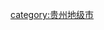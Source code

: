 {{Catnav|頁面分類|...|地级行政区|地级市|贵州地级市}}
{{Catnav|頁面分類|...|贵州行政区划|贵州市州|贵州地级市}}
{{Catnav|頁面分類|...|中国各省城市|贵州城市|贵州地级市}}
{{catmore|六盘水市|贵州省六盘水市}}
{{DEFAULTSORT:Liupanshui}}
[[category:贵州地级市|category:贵州地级市]]